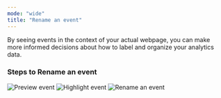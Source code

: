 ```yaml
---
mode: "wide"
title: "Rename an event"
---
```


By seeing events in the context of your actual webpage, you can make more informed decisions about how to label and organize your analytics data.


### Steps to Rename an event

<Steps>
    <Step title="Launch the labeling mode by clicking on the preview icon next to the event.">
     <Frame>
     <img src="/images/preview-event.png" alt="Preview event" />
     </Frame>
     </Step>
    
<Step title="Preview and confirm the event visually by observing it highlighted on the page.">
 <Frame>
     <img src="/images/highlight-event.png" alt="Highlight event" />
     </Frame>
     </Step>
<Step title="Enter the new name and click 'Save' to update it.">
<Frame>
     <img src="/images/rename-event.png" alt="Rename an event" />
     </Frame>
     </Step>
</Steps>
